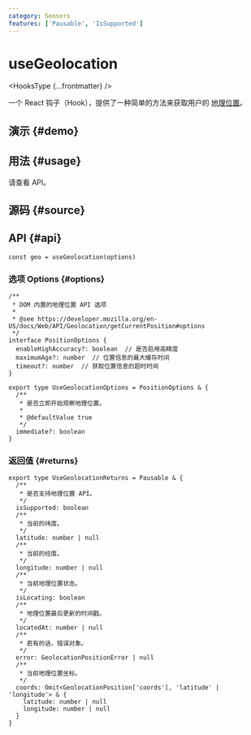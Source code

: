 ```yaml
---
category: Sensors
features: ['Pausable', 'IsSupported']
---
```


# useGeolocation


<HooksType {...frontmatter} />

一个 React 钩子（Hook），提供了一种简单的方法来获取用户的 [地理位置](https://developer.mozilla.org/en-US/docs/Web/API/Geolocation)。

## 演示 \{#demo}


<App />

## 用法 \{#usage}

请查看 API。

## 源码 \{#source}


<Source />

## API \{#api}

```tsx
const geo = useGeolocation(options)
```

### 选项 Options \{#options}

```tsx
/**
 * DOM 内置的地理位置 API 选项
 *
 * @see https://developer.mozilla.org/en-US/docs/Web/API/Geolocation/getCurrentPosition#options
 */
interface PositionOptions {
  enableHighAccuracy?: boolean  // 是否启用高精度
  maximumAge?: number  // 位置信息的最大缓存时间
  timeout?: number  // 获取位置信息的超时时间
}

export type UseGeolocationOptions = PositionOptions & {
  /**
   * 是否立即开始观察地理位置。
   *
   * @defaultValue true
   */
  immediate?: boolean
}
```

### 返回值 \{#returns}

```tsx
export type UseGeolocationReturns = Pausable & {
  /**
   * 是否支持地理位置 API。
   */
  isSupported: boolean
  /**
   * 当前的纬度。
   */
  latitude: number | null
  /**
   * 当前的经度。
   */
  longitude: number | null
  /**
   * 当前地理位置状态。
   */
  isLocating: boolean
  /**
   * 地理位置最后更新的时间戳。
   */
  locatedAt: number | null
  /**
   * 若有的话，错误对象。
   */
  error: GeolocationPositionError | null
  /**
   * 当前地理位置坐标。
   */
  coords: Omit<GeolocationPosition['coords'], 'latitude' | 'longitude'> & {
    latitude: number | null
    longitude: number | null
  }
}
```
